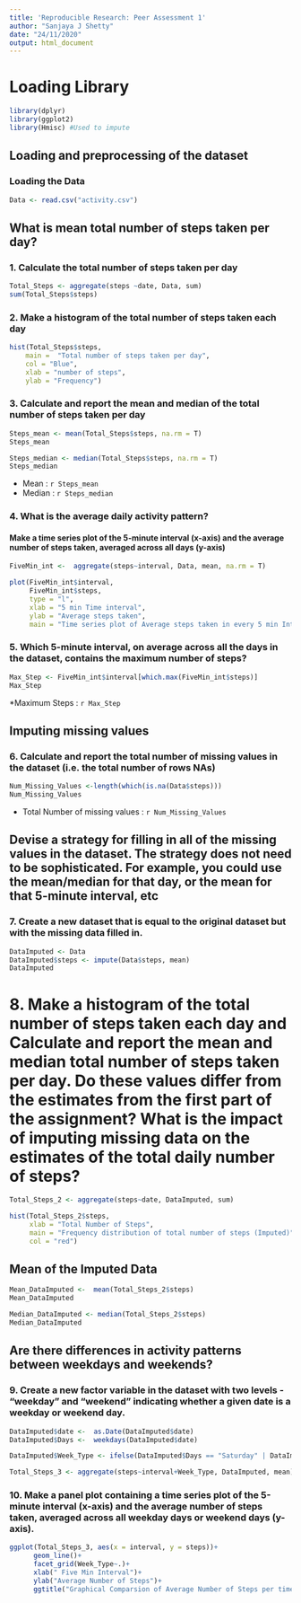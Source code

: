 ---
title: 'Reproducible Research: Peer Assessment 1'
author: "Sanjaya J Shetty"
date: "24/11/2020"
output: html_document
---

# Loading Library
```{r, echo= T, results='hide', warning=FALSE, message= F}
library(dplyr)
library(ggplot2)
library(Hmisc) #Used to impute
```



## Loading and preprocessing of the dataset

### Loading the Data

```{r, results='markup', warning= TRUE, message=TRUE}
Data <- read.csv("activity.csv")
```



## What is mean total number of steps taken per day?

### 1. Calculate the total number of steps taken per day

```{r}  
Total_Steps <- aggregate(steps ~date, Data, sum)
sum(Total_Steps$steps)
```


### 2. Make a histogram of the total number of steps taken each day 

```{r}
hist(Total_Steps$steps, 
    main =  "Total number of steps taken per day",
    col = "Blue",
    xlab = "number of steps",
    ylab = "Frequency")
```


### 3. Calculate and report the mean and median of the total number of steps taken per day

```{r}
Steps_mean <- mean(Total_Steps$steps, na.rm = T)
Steps_mean

Steps_median <- median(Total_Steps$steps, na.rm = T)
Steps_median
```

* Mean : `r Steps_mean`
* Median : `r Steps_median`

### 4. What is the average daily activity pattern?
  
#### Make a time series plot of the 5-minute interval (x-axis) and the average number of steps taken, averaged across all days (y-axis)

```{r}
FiveMin_int <-  aggregate(steps~interval, Data, mean, na.rm = T)

plot(FiveMin_int$interval,
     FiveMin_int$steps,
     type = "l",
     xlab = "5 min Time interval",
     ylab = "Average steps taken",
     main = "Time series plot of Average steps taken in every 5 min Interval ")
```


### 5. Which 5-minute interval, on average across all the days in the dataset, contains the maximum number of steps?
```{r}
Max_Step <- FiveMin_int$interval[which.max(FiveMin_int$steps)]
Max_Step
```

*Maximum Steps : `r Max_Step`

## Imputing missing values

### 6. Calculate and report the total number of missing values in the dataset (i.e. the total number of rows NAs)

```{r}
Num_Missing_Values <-length(which(is.na(Data$steps)))
Num_Missing_Values
```

* Total Number of missing values : `r Num_Missing_Values`

## Devise a strategy for filling in all of the missing values in the dataset. The strategy does not need to be sophisticated. For example, you could use the mean/median for that day, or the mean for that 5-minute interval, etc

### 7.  Create a new dataset that is equal to the original dataset but with the missing data filled in.

```{r, results = 'hide'}
DataImputed <- Data
DataImputed$steps <- impute(Data$steps, mean) 
DataImputed
```


# 8. Make a histogram of the total number of steps taken each day and Calculate and report the mean and median total number of steps taken per day. Do these values differ from the estimates from the first part of the assignment? What is the impact of imputing missing data on the estimates of the total daily number of steps?

```{r}
Total_Steps_2 <- aggregate(steps~date, DataImputed, sum)

hist(Total_Steps_2$steps,
     xlab = "Total Number of Steps",
     main = "Frequency distribution of total number of steps (Imputed)",
     col = "red")
```

## Mean of the Imputed Data
```{r}
Mean_DataImputed <-  mean(Total_Steps_2$steps)
Mean_DataImputed

Median_DataImputed <- median(Total_Steps_2$steps)
Median_DataImputed
```



## Are there differences in activity patterns between weekdays and weekends?

### 9. Create a new factor variable in the dataset with two levels - "weekday" and "weekend" indicating whether a given date is a weekday or weekend day.

```{r}
DataImputed$date <-  as.Date(DataImputed$date)
DataImputed$Days <-  weekdays(DataImputed$date)

DataImputed$Week_Type <- ifelse(DataImputed$Days == "Saturday" | DataImputed$Days == "Sunday", "Weekend", "Weekday")

Total_Steps_3 <- aggregate(steps~interval+Week_Type, DataImputed, mean)
```

### 10. Make a panel plot containing a time series plot of the 5-minute interval (x-axis) and the average number of steps taken, averaged across all weekday days or weekend days (y-axis).

```{r}
ggplot(Total_Steps_3, aes(x = interval, y = steps))+
      geom_line()+
      facet_grid(Week_Type~.)+
      xlab(" Five Min Interval")+
      ylab("Average Number of Steps")+
      ggtitle("Graphical Comparsion of Average Number of Steps per time interval ")
```
    
